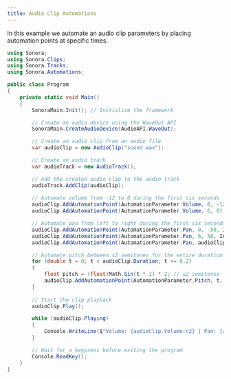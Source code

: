 ```yaml
---
title: Audio Clip Automations
---
```


In this example we automate an audio clip parameters by placing automation points at specific times.

```cs
using Sonora;
using Sonora.Clips;
using Sonora.Tracks;
using Sonora.Automations;

public class Program
{
    private static void Main()
    {
        SonoraMain.Init(); // Initialize the framework

        // Create an audio device using the WaveOut API
        SonoraMain.CreateAudioDevice(AudioAPI.WaveOut);

        // Create an audio clip from an audio file
        var audioClip = new AudioClip("sound.wav");

        // Create an audio track
        var audioTrack = new AudioTrack();

        // Add the created audio clip to the audio track
        audioTrack.AddClip(audioClip);
        
        // Automate volume from -12 to 0 during the first six seconds
        audioClip.AddAutomationPoint(AutomationParameter.Volume, 0, -12);
        audioClip.AddAutomationPoint(AutomationParameter.Volume, 6, 0);

        // Automate pan from left to right during the first six seconds then move to the center, using a smoothed out interpolation
        audioClip.AddAutomationPoint(AutomationParameter.Pan, 0, -50, InterpolationType.Smooth);
        audioClip.AddAutomationPoint(AutomationParameter.Pan, 6, 50, InterpolationType.Smooth);
        audioClip.AddAutomationPoint(AutomationParameter.Pan, audioClip.Duration, 0);

        // Automate pitch between ±2 semitones for the entire duration of the playback
        for (double t = 0; t < audioClip.Duration; t += 0.2)
        {
            float pitch = (float)Math.Sin(t * 2) * 2; // ±2 semitones
            audioClip.AddAutomationPoint(AutomationParameter.Pitch, t, pitch);
        }
        
        // Start the clip playback
        audioClip.Play();

        while (audioClip.Playing)
        {
            Console.WriteLine($"Volume: {audioClip.Volume:n2} | Pan: {audioClip.Pan:n1} | Pitch: {audioClip.Pitch:n2}");
        }

        // Wait for a keypress before exiting the program
        Console.ReadKey();
    }
}
```